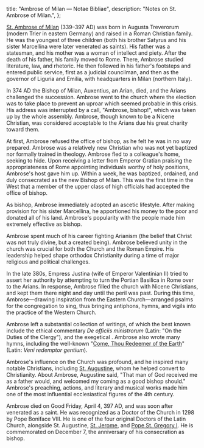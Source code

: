   title: "Ambrose of Milan — Notae Bibliae",
  description: "Notes on St. Ambrose of Milan.",
};

<Initial text="Ambrose of Milan"/>

[St. Ambrose of Milan](/glossary/names#ambrose) (339–397 AD) was born in Augusta Treverorum (modern Trier in eastern Germany) and raised in a Roman Christian family. He was the youngest of three children (both his brother Satyrus and his sister Marcellina were later venerated as saints). His father was a statesman, and his mother was a woman of intellect and piety. After the death of his father, his family moved to Rome. There, Ambrose studied literature, law, and rhetoric. He then followed in his father's footsteps and entered public service, first as a judicial councilman, and then as the governor of Liguria and Emilia, with headquarters in Milan (northern Italy).

In 374 AD the Bishop of Milan, Auxentius, an Arian, died, and the Arians challenged the succession. Ambrose went to the church where the election was to take place to prevent an uproar which seemed probable in this crisis. His address was interrupted by a call, "Ambrose, bishop!", which was taken up by the whole assembly. Ambrose, though known to be a Nicene Christian, was considered acceptable to the Arians due his great charity toward them.

At first, Ambrose refused the office of bishop, as he felt he was in no way prepared. Ambrose was a relatively new Christian who was not yet baptized nor formally trained in theology. Ambrose fled to a colleague's home, seeking to hide. Upon receiving a letter from Emperor Gratian praising the appropriateness of Rome appointing individuals worthy of holy positions, Ambrose's host gave him up. Within a week, he was baptized, ordained, and duly consecrated as the new Bishop of Milan. This was the first time in the West that a member of the upper class of high officials had accepted the office of bishop.

As bishop, Ambrose immediately adopted an ascetic lifestyle. After making provision for his sister Marcellina, he apportioned his money to the poor and donated all of his land. Ambrose's popularity with the people made him extremely effective as bishop.

Ambrose spent much of his career fighting Arianism (the belief that Christ was not truly divine, but a created being). Ambrose believed unity in the church was crucial for both the Church and the Roman Empire. His leadership helped shape orthodox Christianity during a time of major religious and political challenges.

In the late 380s, Empress Justina (wife of Emperor Valentinian II) tried to assert her authority by attempting to turn the Portian Basilica in Rome over to the Arians. In response, Ambrose filled the church with Nicene Christians, and kept them there night and day until the peril was past. During this time, Ambrose—drawing inspiration from the Eastern Church—arranged psalms for the congregation to sing, thus bringing antiphons, hymns, and vigils into the practice of the Western Church.

Ambrose left a substantial collection of writings, of which the best known include the ethical commentary *De officiis ministrorum* (Latin: "On the Duties of the Clergy"), and the exegetical *<Definition lang="greek" anchor="hexaemeron" text="Hexaemeron" />*. Ambrose also wrote many hymns, including the well-known "[Come, Thou Redeemer of the Earth](/liturgy/hymns/come-thou-redeemer-of-the-earth)" (Latin: *Veni redemptor gentium*).

Ambrose's influence on the Church was profound, and he inspired many notable Christians, including [St. Augustine](/people/saints/latin-fathers/augustine-of-hippo), whom he helped convert to Christianity. About Ambrose, Augustine said, "That man of God received me as a father would, and welcomed my coming as a good bishop should." Ambrose's preaching, actions, and literary and musical works made him one of the most influential ecclesiastical figures of the 4th century.

Ambrose died on Good Friday, April 4, 397 AD, and was soon after venerated as a saint. He was recognized as a Doctor of the Church in 1298 by Pope Boniface VIII. He is one of the four original Doctors of the Latin Church, alongside St. Augustine, [St. Jerome](/people/saints/latin-fathers/jerome-of-stridon), and [Pope St. Gregory I](/people/saints/latin-fathers/gregory-the-great). He is commemorated on December 7, the anniversary of his consecration as bishop.
